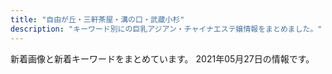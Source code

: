 ```yaml
---
title: "自由が丘・三軒茶屋・溝の口・武蔵小杉"
description: "キーワード別にの巨乳アジアン・チャイナエステ嬢情報をまとめました。"
---
```


新着画像と新着キーワードをまとめています。
2021年05月27日の情報です。

<DmmAffiliateIns />
<KeywordTable
  shops={
    [
    {
        "station": "\u4e8c\u5b50\u7389\u5ddd\u99c5\u897f\u53e3",
        "keywords": {},
        "name": "Honey love",
        "img_links": [
            "http://chishituyop.xyz/style/images/t2.png",
            "http://chishituyop.xyz/style/images/index-miru_06.jpg",
            "http://chishituyop.xyz/uploads/210524/1-2105241Q022I1.jpg",
            "http://chishituyop.xyz/style/images/index-miru_18.jpg",
            "http://chishituyop.xyz/uploads/210525/1-210525130321434.jpg",
            "http://chishituyop.xyz/style/images/t4.jpg",
            "http://chishituyop.xyz/style/images/t3.png",
            "http://chishituyop.xyz/style/images/nav-sys.jpg",
            "http://chishituyop.xyz/uploads/210524/1-2105241P610332.jpg",
            "http://chishituyop.xyz/style/images/nav2-sta.png",
            "http://chishituyop.xyz/style/images/s-bian.png",
            "http://chishituyop.xyz/uploads/210524/1-2105241PTEQ.jpg",
            "http://chishituyop.xyz/uploads/210524/1-2105241P9195M.jpg",
            "http://chishituyop.xyz/style/images/t6.jpg",
            "http://chishituyop.xyz/style/images/sys.jpg",
            "http://chishituyop.xyz/uploads/201229/1-201229152000Y5.jpg",
            "http://chishituyop.xyz/style/images/index-miru_03.jpg"
        ],
        "url": "http://chishituyop.xyz/"
    },
    {
        "name": "\u898b\u8fd4\u308a\u7f8e\u4eba",
        "img_links": [
            "http://www.mikaeribijin.esturl.com/images/shop/shop04.jpg",
            "http://www.mikaeribijin.esturl.com/images/top.png",
            "http://www.mikaeribijin.esturl.com/files/004-02.jpg",
            "http://www.mikaeribijin.esturl.com/files/004.jpg",
            "http://www.mikaeribijin.esturl.com/images/line-yoyaku.jpg",
            "http://www.mikaeribijin.esturl.com/images/staff_line.png",
            "http://www.mikaeribijin.esturl.com/images/shop/shop03.jpg",
            "http://www.mikaeribijin.esturl.com/images/top_sche.png",
            "http://www.mikaeribijin.esturl.com/images/shop/shop01.jpg",
            "http://www.mikaeribijin.esturl.com/images/girl-z2.jpg",
            "http://www.mikaeribijin.esturl.com/images/girl-z1.jpg",
            "http://www.mikaeribijin.esturl.com/images/bj3.png",
            "http://www.mikaeribijin.esturl.com/images/mobile.png",
            "http://www.mikaeribijin.esturl.com/images/information.png",
            "http://www.mikaeribijin.esturl.com/files/001.jpg",
            "http://www.mikaeribijin.esturl.com/images/shop/shop02.jpg",
            "http://www.mikaeribijin.esturl.com/files/002.jpg",
            "http://www.mikaeribijin.esturl.com/files/002-02.jpg",
            "http://www.mikaeribijin.esturl.com/files/001-02.jpg",
            "http://www.mikaeribijin.esturl.com/files/003-02.jpg",
            "http://www.mikaeribijin.esturl.com/images/line.jpg",
            "http://www.mikaeribijin.esturl.com/images/link_line.png",
            "http://www.mikaeribijin.esturl.com/files/003.jpg"
        ],
        "url": "http://www.mikaeribijin.esturl.com/",
        "keywords": {
            "87": 2,
            "D": 3,
            "C": 1,
            "88": 2
        },
        "station": "\u90fd\u7acb\u5927\u5b66\u99c5"
    },
    {
        "img_links": [
            "http://ms-shinraku.com/img/foot.png",
            "http://ms-shinraku.com/staff/momoka/01.jpg",
            "http://ms-shinraku.com/pic/topimg1.jpg",
            "http://ms-shinraku.com/staff/ayumi/01.jpg",
            "http://ms-shinraku.com/staff/mari/01.jpg",
            "http://ms-shinraku.com/staff/kanako/01.jpg",
            "http://ms-shinraku.com/img/ttl_staff.png",
            "http://ms-shinraku.com/pic/head.jpg",
            "http://ms-shinraku.com/staff/ran/01.jpg",
            "http://ms-shinraku.com/staff/yuki/01.jpg",
            "http://ms-shinraku.com/pic/topimg2.jpg",
            "http://ms-shinraku.com/i/files/homeimg.jpg"
        ],
        "keywords": {
            "C": 2
        },
        "station": "\u5b66\u82b8\u5927\u5b66\u99c5\u6771\u53e3",
        "name": "\u5fc3\u697d",
        "url": "http://ms-shinraku.com/"
    },
    {
        "name": "\u30de\u30c3\u30b5\u30fc\u30b8\u306e\u66d9",
        "station": "\u5927\u5ca1\u5c71\u99c5",
        "url": "http://www.miyuki.es-relax.info/",
        "img_links": [
            "http://www.miyuki.es-relax.info/gals/nana1.jpg",
            "http://www.miyuki.es-relax.info/images/info3.jpg",
            "http://www.miyuki.es-relax.info/images/yoyaku.png",
            "http://www.miyuki.es-relax.info/images/sp01.jpg",
            "http://www.miyuki.es-relax.info/images/info2.jpg",
            "http://www.miyuki.es-relax.info/images/sp03.jpg",
            "http://www.miyuki.es-relax.info/images/info4.jpg",
            "http://www.miyuki.es-relax.info/gals/yuki1.jpg",
            "http://www.miyuki.es-relax.info/images/sp02.jpg",
            "http://www.miyuki.es-relax.info/images/info1.jpg",
            "http://www.miyuki.es-relax.info/images/kp01.jpg",
            "http://www.miyuki.es-relax.info/gals/yuri1.jpg"
        ],
        "keywords": {}
    },
    {
        "name": "\u30d6\u30ea\u30ea\u30a2\u30f3\u30b9",
        "url": "http://www.brilliance.mesthe.com/",
        "keywords": {
            "85": 2,
            "86": 2,
            "87": 1,
            "C": 2,
            "D": 3
        },
        "img_links": [
            "http://www.brilliance.mesthe.com/files/004-02.jpg",
            "http://www.brilliance.mesthe.com/files/002-02.jpg",
            "http://www.brilliance.mesthe.com/images/shop/shop03.jpg",
            "http://www.brilliance.mesthe.com/files/005.jpg",
            "http://www.brilliance.mesthe.com/files/005-03.jpg",
            "http://www.brilliance.mesthe.com/files/002-03.jpg",
            "http://www.brilliance.mesthe.com/images/shop/shop01.jpg",
            "http://www.brilliance.mesthe.com/images/s3.jpg",
            "http://www.brilliance.mesthe.com/files/001-03.jpg",
            "http://www.brilliance.mesthe.com/files/003.jpg",
            "http://www.brilliance.mesthe.com/images/shop/shop02.jpg",
            "http://www.brilliance.mesthe.com/images/infotiao1.jpg",
            "http://www.brilliance.mesthe.com/images/new1.png",
            "http://www.brilliance.mesthe.com/images/main_bottom.png",
            "http://www.brilliance.mesthe.com/images/maga.jpg",
            "http://www.brilliance.mesthe.com/images/main_top.png",
            "http://www.brilliance.mesthe.com/images/tel.png",
            "http://www.brilliance.mesthe.com/files/005-02.jpg",
            "http://www.brilliance.mesthe.com/images/zi_massage.png",
            "http://www.brilliance.mesthe.com/images/s1.jpg",
            "http://www.brilliance.mesthe.com/images/zi_staff.png",
            "http://www.brilliance.mesthe.com/images/s2.jpg",
            "http://www.brilliance.mesthe.com/files/004.jpg",
            "http://www.brilliance.mesthe.com/files/002.jpg",
            "http://www.brilliance.mesthe.com/files/003-02.jpg",
            "http://www.brilliance.mesthe.com/images/xian.png",
            "http://www.brilliance.mesthe.com/files/001.jpg",
            "http://www.brilliance.mesthe.com/files/001-02.jpg",
            "http://www.brilliance.mesthe.com/files/004-03.jpg",
            "http://www.brilliance.mesthe.com/files/003-03.jpg",
            "http://www.brilliance.mesthe.com/images/new3.png",
            "http://www.brilliance.mesthe.com/images/shop/shop04.jpg",
            "http://www.brilliance.mesthe.com/images/service.png",
            "http://www.brilliance.mesthe.com/images/pick.png"
        ],
        "station": "\u4e09\u8ed2\u8336\u5c4b\u99c5\u4e16\u7530\u8c37\u901a\u308a\u53e3"
    },
    {
        "name": "\u305f\u3093\u307d\u307d",
        "station": "\u81ea\u7531\u304c\u4e18\u99c5\u5317\u53e3",
        "keywords": {},
        "img_links": [
            "http://www.annex-jp.info/i/img/nana.jpg",
            "http://www.annex-jp.info/i/img/riri.jpg",
            "http://annex-jp.info/images/mari.jpg",
            "http://annex-jp.info/images/info.png",
            "http://www.annex-jp.info/i/img/sayuri.jpg",
            "http://annex-jp.info/images/riri.jpg",
            "http://www.annex-jp.info/i/img/yoho.jpg",
            "http://www.annex-jp.info/i/img/mari.jpg",
            "http://annex-jp.info/images/sayuri.jpg",
            "http://www.annex-jp.info/i/img/mayumi.jpg",
            "http://annex-jp.info/images/yoho.jpg",
            "http://annex-jp.info/images/mayumi.jpg",
            "http://annex-jp.info/images/nana.jpg",
            "http://annex-jp.info/images/kp-info.jpg"
        ],
        "url": "http://annex-jp.info/"
    },
    {
        "name": "Sweet",
        "url": "http://www.wqiowaz.site/",
        "img_links": [
            "http://www.wqiowaz.site/uploads/201008/1-20100Q55403531.jpg",
            "http://www.wqiowaz.site/uploads/200630/1-200630094H5294.jpg",
            "http://www.wqiowaz.site/uploads/200914/1-20091416442NT.jpg",
            "http://www.wqiowaz.site/uploads/201008/1-20100Q5550EL.jpg",
            "http://www.wqiowaz.site/picture/m-top004.jpg",
            "http://www.wqiowaz.site/picture/m-head01.jpg",
            "http://www.wqiowaz.site/uploads/200629/1-200629103104120.jpg",
            "http://www.wqiowaz.site/uploads/200629/1-200629103204442.jpg",
            "http://www.wqiowaz.site/uploads/210526/1-210526124221D7.jpg",
            "http://www.wqiowaz.site/picture/m-top003.jpg",
            "http://www.wqiowaz.site/uploads/200630/1-200630094K4325.jpg",
            "http://www.wqiowaz.site/picture/cam-01.jpg",
            "http://www.wqiowaz.site/uploads/210526/1-210526124249116.jpg",
            "http://www.wqiowaz.site/picture/call.png",
            "http://www.wqiowaz.site/uploads/201008/1-20100Q55522V7.jpg",
            "http://www.wqiowaz.site/uploads/200629/1-200629103142X4.jpg",
            "http://www.wqiowaz.site/uploads/201008/1-20100Q5541T55.jpg",
            "http://www.wqiowaz.site/uploads/200914/1-200914164443K1.jpg",
            "http://www.wqiowaz.site/picture/foot01.jpg"
        ],
        "station": "\u7528\u8cc0\u99c5\u6771\u53e3",
        "keywords": {
            "F": 4,
            "86": 1,
            "84": 2,
            "D": 4,
            "94": 5
        }
    },
    {
        "keywords": {
            "90": 4,
            "86": 1,
            "88": 1,
            "89": 1,
            "C": 1,
            "D": 6
        },
        "name": "Honey Honey",
        "station": "\u4e8c\u5b50\u7389\u5ddd\u99c5\u897f\u53e3",
        "img_links": [
            "http://koukoku.xyz/angel/ncss/m-head02.jpg",
            "http://koukoku.xyz/angel/ncss/staff/staff07.jpg",
            "http://koukoku.xyz/angel/ncss/staff/staff06.jpg",
            "http://koukoku.xyz/angel/images/call.png",
            "http://koukoku.xyz/angel/ncss/staff/staff05.jpg",
            "http://koukoku.xyz/angel/ncss/staff/staff04.jpg",
            "http://koukoku.xyz/angel/ncss/cam01.jpg",
            "http://koukoku.xyz/angel/ncss/m-top04.jpg",
            "http://koukoku.xyz/angel/ncss/staff/staff001.jpg",
            "http://koukoku.xyz/angel/ncss/staff/staff03.jpg",
            "http://koukoku.xyz/angel/ncss/staff/staff02.jpg"
        ],
        "url": "http://koukoku.xyz/angel/"
    },
    {
        "keywords": {
            "D": 6,
            "84": 1,
            "E": 1,
            "87": 2,
            "86": 5,
            "C": 17
        },
        "name": "\u661f\u306e\u8f1d\u304d",
        "url": "http://kagayaki.jpn.cm/",
        "img_links": [
            "http://kagayaki.jpn.cm/photos/sites/35/2020/10/2020100418535814.jpg",
            "http://kagayaki.jpn.cm/images/room1.jpg",
            "http://kagayaki.jpn.cm/photos/sites/35/2017/11/2017110107513579.jpg",
            "http://kagayaki.jpn.cm/images/top.jpg",
            "http://kagayaki.jpn.cm/photos/sites/35/2019/09/2019092518230998.jpg",
            "http://kagayaki.jpn.cm/images/room3.jpg",
            "http://kagayaki.jpn.cm/images/end1.jpg",
            "http://kagayaki.jpn.cm/images/staff0.jpg",
            "http://kagayaki.jpn.cm/images/mobile2.jpg",
            "http://kagayaki.jpn.cm/photos/sites/35/2016/08/staff32.jpg",
            "http://kagayaki.jpn.cm/images/room2.jpg",
            "http://kagayaki.jpn.cm/images/room5.jpg",
            "http://kagayaki.jpn.cm/images/girl-z1.jpg",
            "http://kagayaki.jpn.cm/photos/sites/35/2016/09/637893871729784570.jpg",
            "http://kagayaki.jpn.cm/photos/sites/35/2016/08/staff3.jpg",
            "http://kagayaki.jpn.cm/images/mobile.jpg",
            "http://kagayaki.jpn.cm/images/staff_line.png",
            "http://kagayaki.jpn.cm/images/bj3.png",
            "http://kagayaki.jpn.cm/images/girl-z2.jpg",
            "http://kagayaki.jpn.cm/photos/sites/35/2016/11/12.jpg",
            "http://kagayaki.jpn.cm/images/room4.jpg",
            "http://kagayaki.jpn.cm/images/room6.jpg",
            "http://kagayaki.jpn.cm/photos/sites/35/2016/11/1.jpg",
            "http://kagayaki.jpn.cm/photos/sites/35/2016/11/11.jpg"
        ],
        "station": "\u4e09\u8ed2\u8336\u5c4b\u99c5\u5317\u53e3"
    },
    {
        "station": "\u4e8c\u5b50\u7389\u5ddd\u99c5\u6771\u53e3",
        "keywords": {},
        "name": "Oh Baby",
        "url": "https://ohbay.relaxjp.com/",
        "img_links": [
            "https://ohbay.relaxjp.com/css/top03.jpg",
            "https://ohbay.relaxjp.com/css/osusume03.jpg",
            "https://ohbay.relaxjp.com/css/osusume001.jpg",
            "https://ohbay.relaxjp.com/css/m-head.jpg",
            "https://ohbay.relaxjp.com/css/staff/staff03.jpg",
            "https://ohbay.relaxjp.com/css/staff/staff04.jpg",
            "https://ohbay.relaxjp.com/images/call.png",
            "https://ohbay.relaxjp.com/css/staff/staff02.jpg",
            "https://ohbay.relaxjp.com/css/staff/staff01.jpg",
            "https://ohbay.relaxjp.com/css/foot.jpg",
            "https://ohbay.relaxjp.com/css/osusume02.jpg",
            "https://ohbay.relaxjp.com/css/top02.jpg",
            "https://ohbay.relaxjp.com/css/top0001.jpg"
        ]
    },
    {
        "station": "\u4e09\u8ed2\u8336\u5c4b\u99c5\u5317\u53e3B",
        "keywords": {
            "D": 6,
            "85": 2,
            "86": 2,
            "\u30bb\u30af\u30b7\u30fc": 31,
            "C": 20,
            "88": 2,
            "87": 6
        },
        "url": "http://www.hanamizuki.esturl.com/",
        "img_links": [
            "http://www.hanamizuki.esturl.com/img/goback.jpg",
            "http://www.hanamizuki.esturl.com/files/002.jpg",
            "http://www.hanamizuki.esturl.com/img/ttl_info.png",
            "http://www.hanamizuki.esturl.com/img/ttl_news.png",
            "http://www.hanamizuki.esturl.com/files/004.jpg",
            "http://www.hanamizuki.esturl.com/img/pickup.jpg",
            "http://www.hanamizuki.esturl.com/img/header03.png",
            "http://www.hanamizuki.esturl.com/img/btn_blog.png",
            "http://www.hanamizuki.esturl.com/files/006.jpg",
            "http://www.hanamizuki.esturl.com/files/005.jpg",
            "http://www.hanamizuki.esturl.com/img/btn_side_mobile.jpg",
            "http://www.hanamizuki.esturl.com/files/001.jpg",
            "http://www.hanamizuki.esturl.com/files/003.jpg"
        ],
        "name": "Sexy Girl"
    },
    {
        "name": "\u9752\u7a7a",
        "keywords": {},
        "img_links": [
            "http://aosora.work/img/karen2.jpg",
            "http://aosora.work/images/2.jpg",
            "http://aosora.work/staff/sora.jpg",
            "http://aosora.work/images/interior_t.png",
            "http://aosora.work/images/8.jpg",
            "http://aosora.work/images/s1.jpg",
            "http://aosora.work/img/sora1.jpg",
            "http://aosora.work/images/6.jpg",
            "http://aosora.work/staff/miya.jpg",
            "http://aosora.work/images/s2.jpg",
            "http://aosora.work/images/4.jpg",
            "http://aosora.work/staff/ayumi.jpg",
            "http://aosora.work/images/1.jpg",
            "http://aosora.work/img/yu1.jpg",
            "http://aosora.work/images/head.jpg",
            "http://aosora.work/images/7.jpg",
            "http://aosora.work/images/mobile.png",
            "http://aosora.work/img/momo2.jpg",
            "http://aosora.work/images/int1.png",
            "http://aosora.work/images/news.png",
            "http://aosora.work/img/sora2.jpg",
            "http://aosora.work/staff/risa.jpg",
            "http://aosora.work/img/ayumi1.jpg",
            "http://aosora.work/img/risa1.jpg",
            "http://aosora.work/img/miya1.jpg",
            "http://aosora.work/img/hina1.jpg",
            "http://aosora.work/images/int2.png",
            "http://aosora.work/staff/yu.jpg",
            "http://aosora.work/staff/hina.jpg",
            "http://aosora.work/images/s1.png",
            "http://aosora.work/img/hina2.jpg",
            "http://aosora.work/staff/momo.jpg",
            "http://aosora.work/staff/karen.jpg",
            "http://aosora.work/images/5.jpg",
            "http://aosora.work/images/sys2.jpg",
            "http://aosora.work/img/karen1.jpg",
            "http://aosora.work/images/staff_t.png",
            "http://aosora.work/images/3.jpg",
            "http://aosora.work/img/momo1.jpg",
            "http://aosora.work/images/sys1.jpg",
            "http://aosora.work/images/sys3.png",
            "http://aosora.work/img/yu2.jpg"
        ],
        "station": "\u4e09\u8ed2\u8336\u5c4b\u99c5\u5357\u53e3",
        "url": "http://aosora.work/"
    },
    {
        "name": "\u60a0",
        "url": "http://in-esthe.com/you/",
        "img_links": [
            "http://in-esthe.com/you/images/p-11.jpg",
            "http://cdn.dino-es.com/images/logo/468x60DinoEs.png",
            "http://in-esthe.com/you/images/p-9.jpg",
            "http://in-esthe.com/you/images/p-8.jpg",
            "http://in-esthe.com/you/images/mo.png",
            "http://in-esthe.com/you/images/botton.jpg",
            "http://in-esthe.com/you/images/p-0.jpg",
            "http://in-esthe.com/you/images/r-1.jpg",
            "http://in-esthe.com/you/images/fla.jpg",
            "http://in-esthe.com/you/images/p-3.jpg",
            "http://in-esthe.com/you/images/p-10.jpg",
            "http://in-esthe.com/you/images/r-2.jpg",
            "http://in-esthe.com/you/images/p-4.jpg",
            "http://in-esthe.com/you/images/p-7.jpg",
            "http://in-esthe.com/you/images/p-5.jpg"
        ],
        "station": "\u5b66\u82b8\u5927\u5b66\u99c5\u6771\u53e3",
        "keywords": {}
    },
    {
        "name": "\u30d6\u30eb\u30fc\u30d9\u30ea\u30fc",
        "img_links": [
            "http://b-berry.work/images/sys.jpg",
            "http://b-berry.work/img/maya1.jpg",
            "http://b-berry.work/images/interior_t.jpg",
            "http://b-berry.work/img/yuri1.jpg",
            "http://b-berry.work/images/ac2.jpg",
            "http://b-berry.work/staff/mona.jpg",
            "http://b-berry.work/images/rec1.jpg",
            "http://b-berry.work/images/head.jpg",
            "http://b-berry.work/images/2.jpg",
            "http://b-berry.work/images/int2.jpg",
            "http://b-berry.work/images/news.jpg",
            "http://b-berry.work/staff/yuri.jpg",
            "http://b-berry.work/images/tg.jpg",
            "http://b-berry.work/images/rec2.jpg",
            "http://b-berry.work/staff/maya.jpg",
            "http://b-berry.work/images/staff_t.jpg",
            "http://b-berry.work/images/1.jpg",
            "http://b-berry.work/images/ac1.jpg",
            "http://b-berry.work/images/3.jpg",
            "http://b-berry.work/images/s1.png",
            "http://b-berry.work/img/mona1.jpg",
            "http://b-berry.work/images/int1.jpg"
        ],
        "url": "http://b-berry.work/",
        "station": "\u81ea\u7531\u304c\u4e18\u99c5\u5317\u53e3",
        "keywords": {}
    },
    {
        "keywords": {},
        "station": "\u99d2\u6ca2\u5927\u5b66\u99c5\u99d2\u6ca2\u516c\u5712\u53e3",
        "name": "\u5922\u898b\u5802",
        "url": "http://esthegt.xyz/ymd/",
        "img_links": [
            "http://esthegt.xyz/ymd/images/call.png",
            "http://esthegt.xyz/ymd/images/button-2.png",
            "http://esthegt.xyz/ymd/images/button-6.png",
            "http://esthegt.xyz/ymd/images/tt.png",
            "http://esthegt.xyz/ymd/images/button-1.png",
            "http://esthegt.xyz/ymd/girl/11.jpg",
            "http://esthegt.xyz/ymd/girl/7.jpg",
            "http://esthegt.xyz/ymd/images/button-4.png",
            "http://esthegt.xyz/ymd/images/button-5.png",
            "http://esthegt.xyz/ymd/girl/10.jpg",
            "http://esthegt.xyz/ymd/girl/9.jpg",
            "http://esthegt.xyz/ymd/images/button-3.png",
            "http://esthegt.xyz/ymd/girl/12.jpg",
            "http://esthegt.xyz/ymd/girl/8.jpg"
        ]
    },
    {
        "url": "http://clair.work/",
        "name": "Clair \uff5e\u30af\u30ec\u30fc\u30eb\uff5e",
        "keywords": {
            "C": 4,
            "D": 4,
            "E": 2
        },
        "img_links": [
            "http://clair.work/images/recruit/req_03.jpg",
            "http://clair.work/images/recruit/sp_mainvisual.jpg",
            "http://clair.work/images/recruit/nagare_02.jpg",
            "http://clair.work/images/head_therapist.jpg",
            "http://clair.work/images/recruit/point_06.png",
            "http://clair.work/images/recruit/nagare_01.jpg",
            "http://clair.work/images/recruit/point_07.png",
            "http://clair.work/images/head_interior.jpg",
            "http://clair.work/staff/yua1.jpg",
            "http://clair.work/images/icon_ranking_02.png",
            "http://clair.work/staff/humi2.jpg",
            "http://clair.work/images/recruit/point_05.png",
            "http://clair.work/images/recruit/point_08.png",
            "http://clair.work/images/mainvisual_01_s.jpg",
            "http://clair.work/staff/mayu1.jpg",
            "http://clair.work/images/trigger.jpg",
            "http://clair.work/staff/kasumi1.jpg",
            "http://clair.work/images/recruit/nagare_07.png",
            "http://clair.work/images/recruit/point_09.png",
            "http://clair.work/images/sw_tel.png",
            "http://clair.work/images/recruit/point_03.png",
            "http://clair.work/images/icon_ranking_03.png",
            "http://clair.work/images/mainvisual_02.jpg",
            "http://clair.work/images/icon_ranking_05.png",
            "http://clair.work/images/icon_ranking_04.png",
            "http://clair.work/images/recruit/nagare_03.jpg",
            "http://clair.work/images/mainvisual_01.jpg",
            "http://clair.work/images/sw_home.png",
            "http://clair.work/images/icon_new.png",
            "http://clair.work/images/recruit/point_04.png",
            "http://clair.work/images/recruit/nagare_05.png",
            "http://clair.work/staff/ayaka1.jpg",
            "http://clair.work/images/mainvisual_02_s.jpg",
            "http://clair.work/staff/humi1.jpg",
            "http://clair.work/images/recruit/message_03.png",
            "http://clair.work/images/recruit/nagare_06.png",
            "http://clair.work/images/no_image.jpg",
            "http://clair.work/images/icon_ranking_01.png"
        ],
        "station": "\u5b66\u82b8\u5927\u5b66\u99c5\u897f\u53e3"
    },
    {
        "name": "\u697d\u697d\u5c4b",
        "img_links": [
            "http://ms-rlx.com/img/access/road03.jpg",
            "http://ms-rlx.com/staff/ruri/01mb.jpg",
            "http://ms-rlx.com/i/files/homeimg.jpg",
            "http://ms-rlx.com/staff/sachan/01.jpg",
            "http://ms-rlx.com/staff/ringo/01mb.jpg",
            "http://ms-rlx.com/staff/momo/01mb.jpg",
            "http://ms-rlx.com/img/msgbtn.png",
            "http://ms-rlx.com/pic/head.png",
            "http://ms-rlx.com/staff/momo/01.jpg",
            "http://ms-rlx.com/staff/ruri/01.jpg",
            "http://ms-rlx.com/staff/milk/01.jpg",
            "http://ms-rlx.com/img/ttl_tnew.png",
            "http://ms-rlx.com/img/ttl_staff.png",
            "http://ms-rlx.com/img/ttl_mobile.png",
            "http://ms-rlx.com/img/att.png",
            "http://ms-rlx.com/img/youtube.jpg",
            "http://ms-rlx.com/staff/milk/01mb.jpg",
            "http://ms-rlx.com/img/ttl_rec.png",
            "http://ms-rlx.com/staff/sachan/01mb.jpg",
            "http://ms-rlx.com/img/ttl_concept.png",
            "http://ms-rlx.com/img/access/road01.jpg",
            "http://ms-rlx.com/img/access/road02.jpg",
            "http://ms-rlx.com/staff/ringo/01.jpg"
        ],
        "url": "http://ms-rlx.com/",
        "keywords": {
            "C": 14
        },
        "station": "\u81ea\u7531\u304c\u4e18\u99c5\u5357\u53e3"
    },
    {
        "img_links": [
            "http://www.jojo.mensnv.com/files/003-03.jpg",
            "http://www.jojo.mensnv.com/files/004-02.jpg",
            "http://www.jojo.mensnv.com/images/slider/01.jpg",
            "http://www.jojo.mensnv.com/files/005.jpg",
            "http://www.jojo.mensnv.com/files/001-02.jpg",
            "http://www.jojo.mensnv.com/files/010-02.jpg",
            "http://www.jojo.mensnv.com/files/007-02.jpg",
            "http://www.jojo.mensnv.com/images/backlistbtn.png",
            "http://www.jojo.mensnv.com/files/013-03.jpg",
            "http://www.jojo.mensnv.com/files/001-03.jpg",
            "http://www.jojo.mensnv.com/files/002.jpg",
            "http://www.jojo.mensnv.com/files/004-03.jpg",
            "http://www.jojo.mensnv.com/files/009-02.jpg",
            "http://www.jojo.mensnv.com/files/014-02.jpg",
            "http://www.jojo.mensnv.com/images/showCover.png",
            "http://www.jojo.mensnv.com/files/002-03.jpg",
            "http://www.jojo.mensnv.com/files/001.jpg",
            "http://www.jojo.mensnv.com/files/002-02.jpg",
            "http://www.jojo.mensnv.com/files/006-02.jpg",
            "http://www.jojo.mensnv.com/files/011.jpg",
            "http://www.jojo.mensnv.com/files/011-03.jpg",
            "http://www.jojo.mensnv.com/images/mobile.jpg",
            "http://www.jojo.mensnv.com/files/009-03.jpg",
            "http://www.jojo.mensnv.com/files/003-02.jpg",
            "http://www.jojo.mensnv.com/files/012-02.jpg",
            "http://www.jojo.mensnv.com/images/tel.png",
            "http://www.jojo.mensnv.com/files/007-03.jpg",
            "http://www.jojo.mensnv.com/images/slider/03.jpg",
            "http://www.jojo.mensnv.com/files/013.jpg",
            "http://www.jojo.mensnv.com/images/coverGirlParts.png",
            "http://www.jojo.mensnv.com/images/slider/02.jpg",
            "http://www.jojo.mensnv.com/files/012-03.jpg",
            "http://www.jojo.mensnv.com/files/006.jpg",
            "http://www.jojo.mensnv.com/files/014-03.jpg",
            "http://www.jojo.mensnv.com/files/014.jpg",
            "http://www.jojo.mensnv.com/files/005-03.jpg",
            "http://www.jojo.mensnv.com/files/013-02.jpg",
            "http://www.jojo.mensnv.com/files/010-03.jpg",
            "http://www.jojo.mensnv.com/files/012.jpg",
            "http://www.jojo.mensnv.com/files/011-02.jpg",
            "http://www.jojo.mensnv.com/files/006-03.jpg",
            "http://www.jojo.mensnv.com/files/003.jpg",
            "http://www.jojo.mensnv.com/files/010.jpg",
            "http://www.jojo.mensnv.com/files/005-02.jpg",
            "http://www.jojo.mensnv.com/files/004.jpg",
            "http://www.jojo.mensnv.com/files/009.jpg",
            "http://www.jojo.mensnv.com/files/007.jpg"
        ],
        "url": "http://www.jojo.mensnv.com/",
        "name": "JoJo",
        "keywords": {
            "\u30bb\u30af\u30b7\u30fc": 1,
            "C": 3,
            "84": 6,
            "D": 18,
            "85": 9,
            "88": 3,
            "86": 12
        },
        "station": "\u4e09\u8ed2\u8336\u5c4b\u99c5\u5357\u53e3"
    },
    {
        "station": "\u81ea\u7531\u304c\u4e18\u99c5\u5317\u53e3",
        "name": "\u6625\u306e\u604b",
        "img_links": [
            "http://www.es-flower.link/images/sys.png",
            "http://www.es-flower.link/sp/menu/staff.jpg",
            "http://www.es-flower.link/sp/img/yuyu1.jpg",
            "http://www.es-flower.link/img/arisa1.jpg",
            "http://www.es-flower.link/images/info.jpg",
            "http://www.es-flower.link/sp/menu/interior.jpg",
            "http://www.es-flower.link/images/sm.jpg",
            "http://www.es-flower.link/images/rec2.jpg",
            "http://www.es-flower.link/sp/menu/top.jpg",
            "http://www.es-flower.link/sp/images/rec3.jpg",
            "http://www.es-flower.link/images/mobile.jpg",
            "http://www.es-flower.link/sp/images/int2.jpg",
            "http://www.es-flower.link/sp/images/sys2.jpg",
            "http://www.es-flower.link/sp/images/2.jpg",
            "http://www.es-flower.link/sp/images/footer.jpg",
            "http://www.es-flower.link/images/staff_t.jpg",
            "http://www.es-flower.link/sp/images/sys3.jpg",
            "http://www.es-flower.link/images/interior_t.jpg",
            "http://www.es-flower.link/sp/images/5.jpg",
            "http://www.es-flower.link/sp/images/rec2.jpg",
            "http://www.es-flower.link/sp/img/mizuki1.jpg",
            "http://www.es-flower.link/images/int2.png",
            "http://www.es-flower.link/sp/images/4.jpg",
            "http://www.es-flower.link/images/news.jpg",
            "http://www.es-flower.link/img/yuyu1.jpg",
            "http://www.es-flower.link/img/nene1.jpg",
            "http://www.es-flower.link/images/rec1.png",
            "http://www.es-flower.link/sp/images/3.jpg",
            "http://www.es-flower.link/sp/img/arisa1.jpg",
            "http://www.es-flower.link/images/7.jpg",
            "http://www.es-flower.link/sp/images/ac1.jpg",
            "http://www.es-flower.link/sp/images/sys1.jpg",
            "http://www.es-flower.link/sp/img/huyumi1.jpg",
            "http://www.es-flower.link/sp/images/head.png",
            "http://www.es-flower.link/sp/images/top.jpg",
            "http://www.es-flower.link/img/koyuki1.jpg",
            "http://www.es-flower.link/sp/images/newsb.png",
            "http://www.es-flower.link/img/yume1.jpg",
            "http://www.es-flower.link/images/head.jpg",
            "http://www.es-flower.link/sp/images/sisu.jpg",
            "http://www.es-flower.link/images/5.jpg",
            "http://www.es-flower.link/img/huyumi1.jpg",
            "http://www.es-flower.link/sp/images/1.jpg",
            "http://www.es-flower.link/sp/images/tel.jpg",
            "http://www.es-flower.link/images/2.jpg",
            "http://www.es-flower.link/images/int1.png",
            "http://www.es-flower.link/images/3.jpg",
            "http://www.es-flower.link/images/6.jpg",
            "http://www.es-flower.link/sp/images/interior_t.jpg",
            "http://www.es-flower.link/sp/img/yume1.jpg",
            "http://www.es-flower.link/images/ta.jpg",
            "http://www.es-flower.link/sp/images/6.jpg",
            "http://www.es-flower.link/sp/images/7.jpg",
            "http://www.es-flower.link/sp/images/pc.jpg",
            "http://www.es-flower.link/sp/img/nene1.jpg",
            "http://www.es-flower.link/images/4.jpg",
            "http://www.es-flower.link/sp/images/sisu_t.jpg",
            "http://www.es-flower.link/sp/images/int1.jpg",
            "http://www.es-flower.link/sp/images/rec1.jpg",
            "http://www.es-flower.link/sp/img/koyuki1.jpg",
            "http://www.es-flower.link/sp/images/news.jpg",
            "http://www.es-flower.link/img/mizuki1.jpg",
            "http://www.es-flower.link/sp/images/staff_t.jpg",
            "http://www.es-flower.link/sp/images/time.jpg",
            "http://www.es-flower.link/images/1.jpg"
        ],
        "url": "http://www.es-flower.link/",
        "keywords": {}
    },
    {
        "name": "\u53f0\u6e7e\u30a8\u30b9\u30c6",
        "img_links": [
            "http://www.esthe.esraku.com/images/slider-img001.jpg",
            "http://www.esthe.esraku.com/images/m6.jpg",
            "http://www.esthe.esraku.com/files/003.jpg",
            "http://www.esthe.esraku.com/files/001.jpg",
            "http://www.esthe.esraku.com/images/m1.jpg",
            "http://www.esthe.esraku.com/images/m2.jpg",
            "http://www.esthe.esraku.com/images/s_pickup.png",
            "http://www.esthe.esraku.com/files/002.jpg",
            "http://www.esthe.esraku.com/files/006.jpg",
            "http://www.esthe.esraku.com/images/m3.jpg",
            "http://www.esthe.esraku.com/files/004.jpg",
            "http://www.esthe.esraku.com/images/s_news.png",
            "http://www.esthe.esraku.com/images/m4.jpg",
            "http://www.esthe.esraku.com/files/005.jpg",
            "http://www.esthe.esraku.com/images/s_top_therapist.png",
            "http://www.esthe.esraku.com/images/s_message.png",
            "http://www.esthe.esraku.com/images/slider-img002.jpg"
        ],
        "keywords": {
            "91": 8,
            "E": 8,
            "D": 40,
            "87": 16,
            "88": 8,
            "86": 8,
            "85": 8
        },
        "station": "\u4e09\u8ed2\u8336\u5c4b\u99c5\u5357\u53e3",
        "url": "http://www.esthe.esraku.com/"
    },
    {
        "station": "\u4e8c\u5b50\u7389\u5ddd\u99c5\u897f\u53e3",
        "keywords": {},
        "name": "\u6625\u5c4b",
        "url": "https://haruya.xyz.mn/",
        "img_links": []
    }
]
}
/>
<DmmAffiliateScript />
